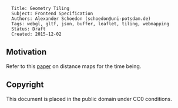 <pre>
  Title: Geometry Tiling
  Subject: Frontend Specification
  Authors: Alexander Schoedon (schoedon@uni-potsdam.de)
  Tags: webgl, gltf, json, buffer, leaflet, tiling, webmapping
  Status: Draft
  Created: 2015-12-02
</pre>

==Motivation==

Refer to this [[../pdf/motivation.pdf|paper]] on distance maps for the time
being.

==Copyright==

This document is placed in the public domain under CC0 conditions.
